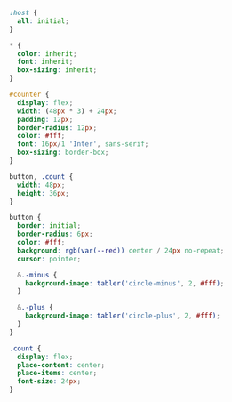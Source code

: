 
```scss
:host {
  all: initial;
}

* {
  color: inherit;
  font: inherit;
  box-sizing: inherit;
}

#counter {
  display: flex;
  width: (48px * 3) + 24px;
  padding: 12px;
  border-radius: 12px;
  color: #fff;
  font: 16px/1 'Inter', sans-serif;
  box-sizing: border-box;
}

button, .count {
  width: 48px;
  height: 36px;
}

button {
  border: initial;
  border-radius: 6px;
  color: #fff;
  background: rgb(var(--red)) center / 24px no-repeat;
  cursor: pointer;

  &.-minus {
    background-image: tabler('circle-minus', 2, #fff);
  }

  &.-plus {
    background-image: tabler('circle-plus', 2, #fff);
  }
}

.count {
  display: flex;
  place-content: center;
  place-items: center;
  font-size: 24px;
}
```
